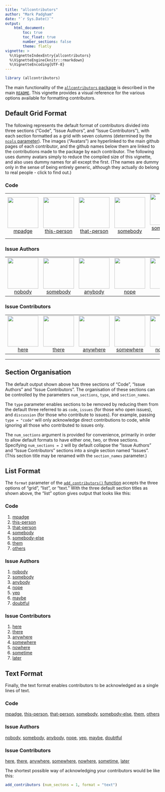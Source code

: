 ```yaml
---
title: "allcontributors"
author: "Mark Padgham"
date: "`r Sys.Date()`"
output: 
    html_document:
        toc: true
        toc_float: true
        number_sections: false
        theme: flatly
vignette: >
  %\VignetteIndexEntry{allcontributors}
  %\VignetteEngine{knitr::rmarkdown}
  %\VignetteEncoding{UTF-8}
---
```



```r
library (allcontributors)
```

The main functionality of the [`allcontributors`
package](https://github.com/ropenscilabs/allcontributors) is described in the
main [`README`](https://ropenscilabs.github.io/allcontributors/). This vignette
provides a visual reference for the various options available for formatting
contributors.


## Default Grid Format

The following represents the default format of contributors divided into three
sections ("Code", "Issue Authors", and "Issue Contributors"), with each section
formatted as a grid with seven columns (determined by the [`ncols`
parameter](https://ropenscilabs.github.io/allcontributors/reference/add_contributors.html)).
The images ("Avatars") are hyperlinked to the main github pages of each
contributor, and the github names below them are linked to the contributions
made to the package by each contributor. The following uses dummy avatars
simply to reduce the compiled size of this vignette, and also uses dummy names
for all except the first. (The names are dummy only in the sense of being
entirely generic, although they actually do belong to real people - click to
find out.)



### Code

<table>

<tr>
<td align="center">
<a href="https://github.com/mpadge">
<img src="https://github.com/identicons/0.png" width="100px;" alt=""/>
</a><br>
<a href="https://github.com/ropenscilabs/allcontributors/commits?author=mpadge">mpadge</a>
</td>
<td align="center">
<a href="https://github.com/this-person">
<img src="https://github.com/identicons/1.png" width="100px;" alt=""/>
</a><br>
<a href="https://github.com/ropenscilabs/allcontributors/commits?author=this-person">this-person</a>
</td>
<td align="center">
<a href="https://github.com/that-person">
<img src="https://github.com/identicons/2.png" width="100px;" alt=""/>
</a><br>
<a href="https://github.com/ropenscilabs/allcontributors/commits?author=that-person">that-person</a>
</td>
<td align="center">
<a href="https://github.com/somebody">
<img src="https://github.com/identicons/3.png" width="100px;" alt=""/>
</a><br>
<a href="https://github.com/ropenscilabs/allcontributors/commits?author=somebody">somebody</a>
</td>
<td align="center">
<a href="https://github.com//somebody-else">
<img src="https://github.com/identicons/4.png" width="100px;" alt=""/>
</a><br>
<a href="https://github.com/ropenscilabs/allcontributors/commits?author=somebody-else">somebody-else</a>
</td>
<td align="center">
<a href="https://github.com/them">
<img src="https://github.com/identicons/5.png" width="100px;" alt=""/>
</a><br>
<a href="https://github.com/ropenscilabs/allcontributors/commits?author=them">them</a>
</td>
<td align="center">
<a href="https://github.com/others">
<img src="https://github.com/identicons/6.png" width="100px;" alt=""/>
</a><br>
<a href="https://github.com/ropenscilabs/allcontributors/commits?author=others">others</a>
</td>
</tr>

</table>


### Issue Authors

<table>

<tr>
<td align="center">
<a href="https://github.com/nobody">
<img src="https://github.com/identicons/7.png" width="100px;" alt=""/>
</a><br>
<a href="https://github.com/ropenscilabs/allcontributors/issues?q=is%3Aissue+author%3Anobody">nobody</a>
</td>
<td align="center">
<a href="https://github.com/somebody">
<img src="https://github.com/identicons/8.png" width="100px;" alt=""/>
</a><br>
<a href="https://github.com/ropenscilabs/allcontributors/issues?q=is%3Aissue+author%3Asomebody">somebody</a>
</td>
<td align="center">
<a href="https://github.com/anybody">
<img src="https://github.com/identicons/9.png" width="100px;" alt=""/>
</a><br>
<a href="https://github.com/ropenscilabs/allcontributors/issues?q=is%3Aissue+author%3Aanybody">anybody</a>
</td>
<td align="center">
<a href="https://github.com/nope">
<img src="https://github.com/identicons/10.png" width="100px;" alt=""/>
</a><br>
<a href="https://github.com/ropenscilabs/allcontributors/issues?q=is%3Aissue+author%3Anope">nope</a>
</td>
<td align="center">
<a href="https://github.com/yep">
<img src="https://github.com/identicons/11.png" width="100px;" alt=""/>
</a><br>
<a href="https://github.com/ropenscilabs/allcontributors/issues?q=is%3Aissue+author%3Ayep">yep</a>
</td>
<td align="center">
<a href="https://github.com/maybe">
<img src="https://github.com/identicons/12.png" width="100px;" alt=""/>
</a><br>
<a href="https://github.com/ropenscilabs/allcontributors/issues?q=is%3Aissue+author%3Amaybe">maybe</a>
</td>
<td align="center">
<a href="https://github.com/doubtful">
<img src="https://github.com/identicons/13.png" width="100px;" alt=""/>
</a><br>
<a href="https://github.com/ropenscilabs/allcontributors/issues?q=is%3Aissue+author%3Adoubtful">doubtful</a>
</td>
</tr>

</table>


### Issue Contributors

<table>

<tr>

<td align="center">
<a href="https://github.com/here">
<img src="https://github.com/identicons/14.png" width="100px;" alt=""/>
</a><br>
<a href="https://github.com/ropenscilabs/allcontributors/issues?q=is%3Aissue+commenter%3Ahere">here</a>
</td>
<td align="center">
<a href="https://github.com/there">
<img src="https://github.com/identicons/15.png" width="100px;" alt=""/>
</a><br>
<a href="https://github.com/ropenscilabs/allcontributors/issues?q=is%3Aissue+commenter%3Athere">there</a>
</td>
<td align="center">
<a href="https://github.com/anywhere">
<img src="https://github.com/identicons/16.png" width="100px;" alt=""/>
</a><br>
<a href="https://github.com/ropenscilabs/allcontributors/issues?q=is%3Aissue+commenter%3Aanywhere">anywhere</a>
</td>
<td align="center">
<a href="https://github.com/somewhere">
<img src="https://github.com/identicons/17.png" width="100px;" alt=""/>
</a><br>
<a href="https://github.com/ropenscilabs/allcontributors/issues?q=is%3Aissue+commenter%3Asomewhere">somewhere</a>
</td>
<td align="center">
<a href="https://github.com/nowhere">
<img src="https://github.com/identicons/18.png" width="100px;" alt=""/>
</a><br>
<a href="https://github.com/ropenscilabs/allcontributors/issues?q=is%3Aissue+commenter%3Anowhere">nowhere</a>
</td>
<td align="center">
<a href="https://github.com/sometime">
<img src="https://github.com/identicons/19.png" width="100px;" alt=""/>
</a><br>
<a href="https://github.com/ropenscilabs/allcontributors/issues?q=is%3Aissue+commenter%3Asometime">sometime</a>
</td>
<td align="center">
<a href="https://github.com/later">
<img src="https://github.com/identicons/20.png" width="100px;" alt=""/>
</a><br>
<a href="https://github.com/ropenscilabs/allcontributors/issues?q=is%3Aissue+commenter%3Alater">later</a>
</td>

</tr>

</table>

---

## Section Organisation

The default output shown above has three sections of "Code", "Issue Authors"
and "Issue Contributors". The organisation of these sections can be controlled
by the parameters `num_sections`, `type`, and `section_names`.

The `type` parameter enables sections to be removed by reducing them from the
default three referred to as `code`, `issues` (for those who open issues), and
`discussion` (for those who contribute to issues). For example, passing `type =
"code"` will only acknowledge direct contributions to code, while ignoring all
those who contributed to issues only.

The `num_sections` argument is provided for convenience, primarily in order to
allow default formats to have either one, two, or three sections. Specifying
`num_sections = 2` will by default collapse the "Issue Authors" and "Issue
Contributors" sections into a single section named "Issues". (This section title
may be renamed with the `section_names` parameter.) 

## List Format 

The `format` parameter of the [`add_contributors()`
function](https://ropenscilabs.github.io/allcontributors/reference/add_contributors.html)
accepts the three options of "grid", "list", or "text." With the three default
section titles as shown above, the "list" option gives output that looks like this:


### Code

<ol>

<li><a href="https://github.com/ropenscilabs/allcontributors/commits?author=mpadge">mpadge</a></li>
<li><a href="https://github.com/ropenscilabs/allcontributors/commits?author=this-person">this-person</a></li>
<li><a href="https://github.com/ropenscilabs/allcontributors/commits?author=that-person">that-person</a></li>
<li><a href="https://github.com/ropenscilabs/allcontributors/commits?author=somebody">somebody</a></li>
<li><a href="https://github.com/ropenscilabs/allcontributors/commits?author=somebody-else">somebody-else</a></li>
<li><a href="https://github.com/ropenscilabs/allcontributors/commits?author=them">them</a></li>
<li><a href="https://github.com/ropenscilabs/allcontributors/commits?author=others">others</a></li>

</ol>


### Issue Authors

<ol>

<li><a href="https://github.com/ropenscilabs/allcontributors/issues?q=is%3Aissue+author%3Anobody">nobody</a></li>
<li><a href="https://github.com/ropenscilabs/allcontributors/issues?q=is%3Aissue+author%3Asomebody">somebody</a></li>
<li><a href="https://github.com/ropenscilabs/allcontributors/issues?q=is%3Aissue+author%3Aanybody">anybody</a></li>
<li><a href="https://github.com/ropenscilabs/allcontributors/issues?q=is%3Aissue+author%3Anope">nope</a></li>
<li><a href="https://github.com/ropenscilabs/allcontributors/issues?q=is%3Aissue+author%3Ayep">yep</a></li>
<li><a href="https://github.com/ropenscilabs/allcontributors/issues?q=is%3Aissue+author%3Amaybe">maybe</a></li>
<li><a href="https://github.com/ropenscilabs/allcontributors/issues?q=is%3Aissue+author%3Adoubtful">doubtful</a></li>

</ol>


### Issue Contributors

<ol>

<li><a href="https://github.com/ropenscilabs/allcontributors/issues?q=is%3Aissue+commenter%3Ahere">here</a></li>
<li><a href="https://github.com/ropenscilabs/allcontributors/issues?q=is%3Aissue+commenter%3Athere">there</a></li>
<li><a href="https://github.com/ropenscilabs/allcontributors/issues?q=is%3Aissue+commenter%3Aanywhere">anywhere</a></li>
<li><a href="https://github.com/ropenscilabs/allcontributors/issues?q=is%3Aissue+commenter%3Asomewhere">somewhere</a></li>
<li><a href="https://github.com/ropenscilabs/allcontributors/issues?q=is%3Aissue+commenter%3Anowhere">nowhere</a></li>
<li><a href="https://github.com/ropenscilabs/allcontributors/issues?q=is%3Aissue+commenter%3Asometime">sometime</a></li>
<li><a href="https://github.com/ropenscilabs/allcontributors/issues?q=is%3Aissue+commenter%3Alater">later</a></li>

</ol>

## Text Format 

Finally, the text format enables contributors to be acknowledged as a single
lines of text.


### Code


<a href="https://github.com/ropenscilabs/allcontributors/commits?author=mpadge">mpadge</a>, 
<a href="https://github.com/ropenscilabs/allcontributors/commits?author=this-person">this-person</a>, 
<a href="https://github.com/ropenscilabs/allcontributors/commits?author=that-person">that-person</a>, 
<a href="https://github.com/ropenscilabs/allcontributors/commits?author=somebody">somebody</a>, 
<a href="https://github.com/ropenscilabs/allcontributors/commits?author=somebody-else">somebody-else</a>, 
<a href="https://github.com/ropenscilabs/allcontributors/commits?author=them">them</a>, 
<a href="https://github.com/ropenscilabs/allcontributors/commits?author=others">others</a> 



### Issue Authors


<a href="https://github.com/ropenscilabs/allcontributors/issues?q=is%3Aissue+author%3Anobody">nobody</a>, 
<a href="https://github.com/ropenscilabs/allcontributors/issues?q=is%3Aissue+author%3Asomebody">somebody</a>, 
<a href="https://github.com/ropenscilabs/allcontributors/issues?q=is%3Aissue+author%3Aanybody">anybody</a>, 
<a href="https://github.com/ropenscilabs/allcontributors/issues?q=is%3Aissue+author%3Anope">nope</a>, 
<a href="https://github.com/ropenscilabs/allcontributors/issues?q=is%3Aissue+author%3Ayep">yep</a>, 
<a href="https://github.com/ropenscilabs/allcontributors/issues?q=is%3Aissue+author%3Amaybe">maybe</a>, 
<a href="https://github.com/ropenscilabs/allcontributors/issues?q=is%3Aissue+author%3Adoubtful">doubtful</a> 


### Issue Contributors


<a href="https://github.com/ropenscilabs/allcontributors/issues?q=is%3Aissue+commenter%3Ahere">here</a>, 
<a href="https://github.com/ropenscilabs/allcontributors/issues?q=is%3Aissue+commenter%3Athere">there</a>, 
<a href="https://github.com/ropenscilabs/allcontributors/issues?q=is%3Aissue+commenter%3Aanywhere">anywhere</a>, 
<a href="https://github.com/ropenscilabs/allcontributors/issues?q=is%3Aissue+commenter%3Asomewhere">somewhere</a>, 
<a href="https://github.com/ropenscilabs/allcontributors/issues?q=is%3Aissue+commenter%3Anowhere">nowhere</a>, 
<a href="https://github.com/ropenscilabs/allcontributors/issues?q=is%3Aissue+commenter%3Asometime">sometime</a>, 
<a href="https://github.com/ropenscilabs/allcontributors/issues?q=is%3Aissue+commenter%3Alater">later</a>

The shortest possible way of acknowledging your contributors would be like this:
```r
add_contributors (num_sectons = 1, format = "text")
```

